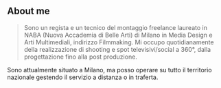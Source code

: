 ## About me

>Sono un regista e un tecnico del montaggio freelance laureato in NABA (Nuova Accademia di Belle Arti) di Milano in Media Design e Arti Multimediali, indirizzo Filmmaking. Mi occupo quotidianamente della realizzazione di shooting e spot televisivi/social a 360°, dalla progettazione fino alla post produzione.

Sono attualmente situato a Milano, ma posso operare su tutto il territorio nazionale gestendo il servizio a distanza o in traferta.
